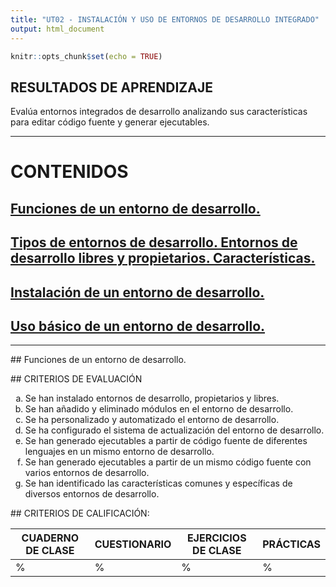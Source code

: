 ```yaml
---
title: "UT02 - INSTALACIÓN Y USO DE ENTORNOS DE DESARROLLO INTEGRADO"
output: html_document
---
```


```r
knitr::opts_chunk$set(echo = TRUE)
```

## RESULTADOS DE APRENDIZAJE

Evalúa entornos integrados de desarrollo analizando sus características para editar código fuente y generar ejecutables.

--- 

# CONTENIDOS
##  [Funciones de un entorno de desarrollo.](#uno)
## [Tipos de entornos de desarrollo. Entornos de desarrollo libres y propietarios. Características.](#dos)
## [Instalación de un entorno de desarrollo.](#tres)
## [Uso básico de un entorno de desarrollo.](#cuatro)


--- 

<a name="uno"></a>
## Funciones de un entorno de desarrollo.


<a name="dos"></a>



<a name="tres"></a>


<a name="cuatro"></a>


<a name="cinco"></a>

<a name="siete"></a>


<a name="ocho"></a>


<a name="nueve"></a>
## CRITERIOS DE EVALUACIÓN

a) Se han instalado entornos de desarrollo, propietarios y libres.<br>
b) Se han añadido y eliminado módulos en el entorno de desarrollo.<br>
c) Se ha personalizado y automatizado el entorno de desarrollo.<br>
d) Se ha configurado el sistema de actualización del entorno de desarrollo.<br>
e) Se han generado ejecutables a partir de código fuente de diferentes lenguajes en un mismo entorno de desarrollo.<br>
f) Se han generado ejecutables a partir de un mismo código fuente con varios entornos de desarrollo.<br>
g) Se han identificado las características comunes y específicas de diversos entornos de desarrollo. 

<a name="diez"></a>
## CRITERIOS DE CALIFICACIÓN:

| CUADERNO DE CLASE | CUESTIONARIO | EJERCICIOS DE CLASE | PRÁCTICAS  |
| -- | -- | -- | -- |
| %| %| %| % |
